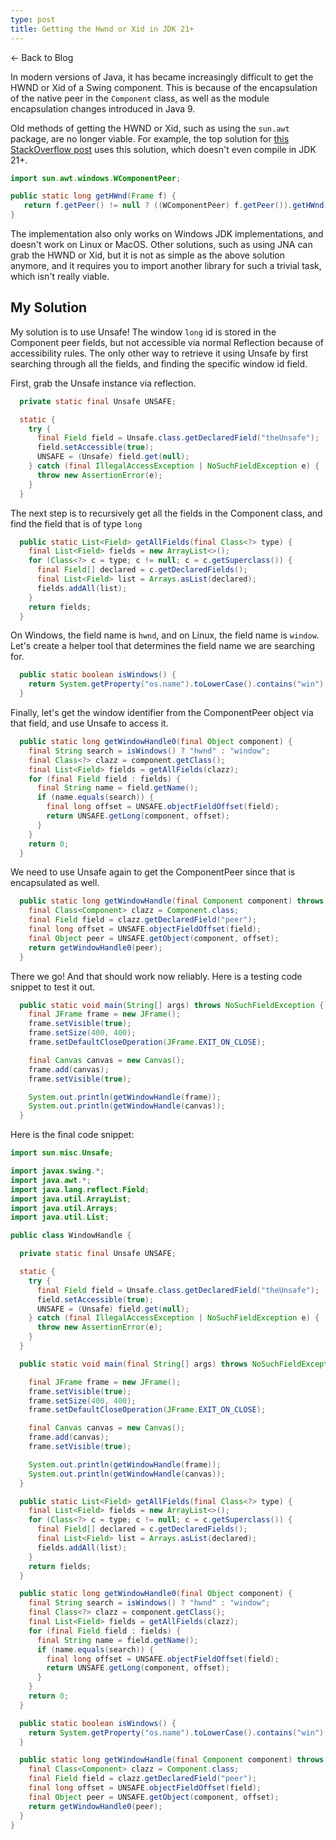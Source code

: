 ```yaml
---
type: post
title: Getting the Hwnd or Xid in JDK 21+
---
```



<Link href="/blog">&larr; Back to Blog</Link>

In modern versions of Java, it has became increasingly difficult to get the HWND or Xid of a Swing component. This is
because of the encapsulation of the native peer in the `Component` class, as well as the module encapsulation changes
introduced in Java 9.

Old methods of getting the HWND or Xid, such as using the `sun.awt` package, are no longer viable. For example, the top
solution for [this StackOverflow post](https://stackoverflow.com/questions/386792/in-java-swing-how-do-you-get-a-win32-window-handle-hwnd-reference-to-a-window)
uses this solution, which doesn't even compile in JDK 21+.
```java
import sun.awt.windows.WComponentPeer;

public static long getHWnd(Frame f) {
   return f.getPeer() != null ? ((WComponentPeer) f.getPeer()).getHWnd() : 0;
}
```

The implementation also only works on Windows JDK implementations, and doesn't work on Linux or MacOS. Other solutions,
such as using JNA can grab the HWND or Xid, but it is not as simple as the above solution anymore, and it requires you
to import another library for such a trivial task, which isn't really viable.

## My Solution
My solution is to use Unsafe! The window `long` id is stored in the Component peer fields, but not accessible via
normal Reflection because of accessibility rules. The only other way to retrieve it using Unsafe by first searching
through all the fields, and finding the specific window id field.

First, grab the Unsafe instance via reflection.
```java
  private static final Unsafe UNSAFE;

  static {
    try {
      final Field field = Unsafe.class.getDeclaredField("theUnsafe");
      field.setAccessible(true);
      UNSAFE = (Unsafe) field.get(null);
    } catch (final IllegalAccessException | NoSuchFieldException e) {
      throw new AssertionError(e);
    }
  }
```

The next step is to recursively get all the fields in the Component class, and find the field that is of type `long`
```java
  public static List<Field> getAllFields(final Class<?> type) {
    final List<Field> fields = new ArrayList<>();
    for (Class<?> c = type; c != null; c = c.getSuperclass()) {
      final Field[] declared = c.getDeclaredFields();
      final List<Field> list = Arrays.asList(declared);
      fields.addAll(list);
    }
    return fields;
  }
```

On Windows, the field name is `hwnd`, and on Linux, the field name is `window`. Let's create a helper tool that
determines the field name we are searching for.
```java
  public static boolean isWindows() {
    return System.getProperty("os.name").toLowerCase().contains("win");
  }
```

Finally, let's get the window identifier from the ComponentPeer object via that field, and use Unsafe to access it.
```java
  public static long getWindowHandle0(final Object component) {
    final String search = isWindows() ? "hwnd" : "window";
    final Class<?> clazz = component.getClass();
    final List<Field> fields = getAllFields(clazz);
    for (final Field field : fields) {
      final String name = field.getName();
      if (name.equals(search)) {
        final long offset = UNSAFE.objectFieldOffset(field);
        return UNSAFE.getLong(component, offset);
      }
    }
    return 0;
  }
```

We need to use Unsafe again to get the ComponentPeer since that is encapsulated as well.
```java
  public static long getWindowHandle(final Component component) throws NoSuchFieldException {
    final Class<Component> clazz = Component.class;
    final Field field = clazz.getDeclaredField("peer");
    final long offset = UNSAFE.objectFieldOffset(field);
    final Object peer = UNSAFE.getObject(component, offset);
    return getWindowHandle0(peer);
  }
```

There we go! And that should work now reliably. Here is a testing code snippet to test it out.
```java
  public static void main(String[] args) throws NoSuchFieldException {
    final JFrame frame = new JFrame();
    frame.setVisible(true);
    frame.setSize(400, 400);
    frame.setDefaultCloseOperation(JFrame.EXIT_ON_CLOSE);

    final Canvas canvas = new Canvas();
    frame.add(canvas);
    frame.setVisible(true);

    System.out.println(getWindowHandle(frame));
    System.out.println(getWindowHandle(canvas));
  }
```

Here is the final code snippet:
```java
import sun.misc.Unsafe;

import javax.swing.*;
import java.awt.*;
import java.lang.reflect.Field;
import java.util.ArrayList;
import java.util.Arrays;
import java.util.List;

public class WindowHandle {

  private static final Unsafe UNSAFE;

  static {
    try {
      final Field field = Unsafe.class.getDeclaredField("theUnsafe");
      field.setAccessible(true);
      UNSAFE = (Unsafe) field.get(null);
    } catch (final IllegalAccessException | NoSuchFieldException e) {
      throw new AssertionError(e);
    }
  }

  public static void main(final String[] args) throws NoSuchFieldException {

    final JFrame frame = new JFrame();
    frame.setVisible(true);
    frame.setSize(400, 400);
    frame.setDefaultCloseOperation(JFrame.EXIT_ON_CLOSE);

    final Canvas canvas = new Canvas();
    frame.add(canvas);
    frame.setVisible(true);

    System.out.println(getWindowHandle(frame));
    System.out.println(getWindowHandle(canvas));
  }

  public static List<Field> getAllFields(final Class<?> type) {
    final List<Field> fields = new ArrayList<>();
    for (Class<?> c = type; c != null; c = c.getSuperclass()) {
      final Field[] declared = c.getDeclaredFields();
      final List<Field> list = Arrays.asList(declared);
      fields.addAll(list);
    }
    return fields;
  }

  public static long getWindowHandle0(final Object component) {
    final String search = isWindows() ? "hwnd" : "window";
    final Class<?> clazz = component.getClass();
    final List<Field> fields = getAllFields(clazz);
    for (final Field field : fields) {
      final String name = field.getName();
      if (name.equals(search)) {
        final long offset = UNSAFE.objectFieldOffset(field);
        return UNSAFE.getLong(component, offset);
      }
    }
    return 0;
  }

  public static boolean isWindows() {
    return System.getProperty("os.name").toLowerCase().contains("win");
  }

  public static long getWindowHandle(final Component component) throws NoSuchFieldException {
    final Class<Component> clazz = Component.class;
    final Field field = clazz.getDeclaredField("peer");
    final long offset = UNSAFE.objectFieldOffset(field);
    final Object peer = UNSAFE.getObject(component, offset);
    return getWindowHandle0(peer);
  }
}
```